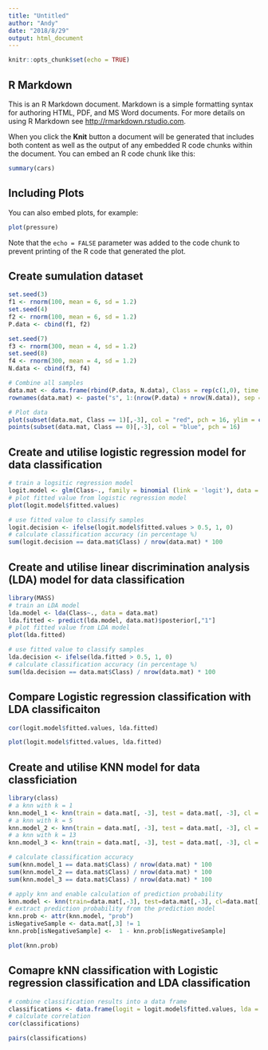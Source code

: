 ```yaml
---
title: "Untitled"
author: "Andy"
date: "2018/8/29"
output: html_document
---
```


```r
knitr::opts_chunk$set(echo = TRUE)
```

## R Markdown

This is an R Markdown document. Markdown is a simple formatting syntax for authoring HTML, PDF, and MS Word documents. For more details on using R Markdown see <http://rmarkdown.rstudio.com>.

When you click the **Knit** button a document will be generated that includes both content as well as the output of any embedded R code chunks within the document. You can embed an R code chunk like this:

```r
summary(cars)
```

## Including Plots

You can also embed plots, for example:

```r
plot(pressure)
```

Note that the `echo = FALSE` parameter was added to the code chunk to prevent printing of the R code that generated the plot.

## Create sumulation dataset
```r
set.seed(3)
f1 <- rnorm(100, mean = 6, sd = 1.2)
set.seed(4)
f2 <- rnorm(100, mean = 6, sd = 1.2)
P.data <- cbind(f1, f2)

set.seed(7)
f3 <- rnorm(300, mean = 4, sd = 1.2)
set.seed(8)
f4 <- rnorm(300, mean = 4, sd = 1.2)
N.data <- cbind(f3, f4)

# Combine all samples
data.mat <- data.frame(rbind(P.data, N.data), Class = rep(c(1,0), time = c(nrow(P.data), nrow(N.data))))
rownames(data.mat) <- paste("s", 1:(nrow(P.data) + nrow(N.data)), sep = "")

# Plot data
plot(subset(data.mat, Class == 1)[,-3], col = "red", pch = 16, ylim = c(0,9), xlim = c(0,9), xlab = "Feature 1", ylab = "Feature 2")
points(subset(data.mat, Class == 0)[,-3], col = "blue", pch = 16)
```

## Create and utilise logistic regression model for data classification
```r
# train a logsitic regression model
logit.model <- glm(Class~., family = binomial (link = 'logit'), data = data.mat)
# plot fitted value from logistic regression model
plot(logit.model$fitted.values)
```

```r
# use fitted value to classify samples
logit.decision <- ifelse(logit.model$fitted.values > 0.5, 1, 0)
# calculate classification accuracy (in percentage %)
sum(logit.decision == data.mat$Class) / nrow(data.mat) * 100 
```

## Create and utilise linear discrimination analysis (LDA) model for data classification
```r
library(MASS)
# train an LDA model
lda.model <- lda(Class~., data = data.mat)
lda.fitted <- predict(lda.model, data.mat)$posterior[,"1"]
# plot fitted value from LDA model
plot(lda.fitted)
```

```r
# use fitted value to classify samples
lda.decision <- ifelse(lda.fitted > 0.5, 1, 0)
# calculate classification accuracy (in percentage %)
sum(lda.decision == data.mat$Class) / nrow(data.mat) * 100
```

## Compare Logistic regression classification with LDA classificaiton
```r
cor(logit.model$fitted.values, lda.fitted)
```

```r
plot(logit.model$fitted.values, lda.fitted)
```

## Create and utilise KNN model for data classficiation
```r
library(class)
# a knn with k = 1
knn.model_1 <- knn(train = data.mat[, -3], test = data.mat[, -3], cl = data.mat[, 3], k = 1)
# a knn with k = 5
knn.model_2 <- knn(train = data.mat[, -3], test = data.mat[, -3], cl = data.mat[, 3], k = 5)
# a knn with k = 13
knn.model_3 <- knn(train = data.mat[, -3], test = data.mat[, -3], cl = data.mat[, 3], k = 13)

# calculate classification accuracy
sum(knn.model_1 == data.mat$Class) / nrow(data.mat) * 100
sum(knn.model_2 == data.mat$Class) / nrow(data.mat) * 100
sum(knn.model_3 == data.mat$Class) / nrow(data.mat) * 100
```
```r

# apply knn and enable calculation of prediction probability
knn.model <- knn(train=data.mat[,-3], test=data.mat[,-3], cl=data.mat[,3], k=5, prob=TRUE)
# extract prediction probability from the prediction model
knn.prob <- attr(knn.model, "prob")
isNegativeSample <- data.mat[,3] != 1
knn.prob[isNegativeSample] <-  1 - knn.prob[isNegativeSample]

plot(knn.prob)
```

## Comapre kNN classification with Logistic regression classification and LDA classification
```r
# combine classification results into a data frame
classifications <- data.frame(logit = logit.model$fitted.values, lda = lda.fitted, knn = knn.prob)
# calculate correlation
cor(classifications)
```

```r
pairs(classifications)
```

